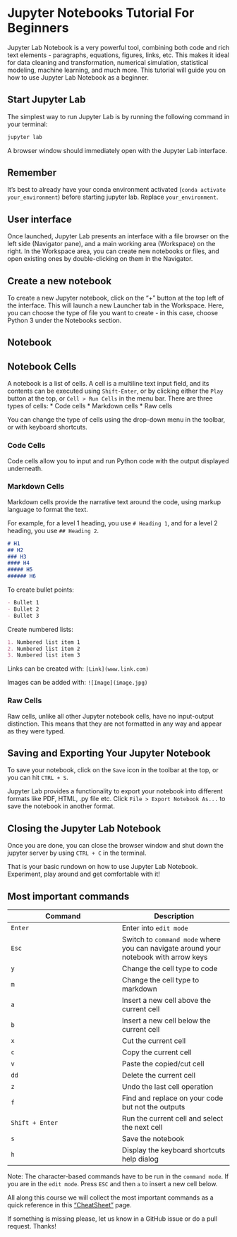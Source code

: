 
# Jupyter Notebooks Tutorial For Beginners

Jupyter Lab Notebook is a very powerful tool, combining both code and rich text elements - paragraphs, equations, figures, links, etc. This makes it ideal for data cleaning and transformation, numerical simulation, statistical modeling, machine learning, and much more. This tutorial will guide you on how to use Jupyter Lab Notebook as a beginner.

## Start Jupyter Lab

The simplest way to run Jupyter Lab is by running the following command in your terminal:

```sh
jupyter lab
```

A browser window should immediately open with the Jupyter Lab interface.

::: {.callout-warning}
## Remember
It's best to already have your conda environment activated (`conda activate your_environment`) before starting jupyter lab. Replace `your_environment`.
:::


## User interface

Once launched, Jupyter Lab presents an interface with a file browser on the left side (Navigator pane), and a main working area (Workspace) on the right. In the Workspace area, you can create new notebooks or files, and open existing ones by double-clicking on them in the Navigator.

## Create a new notebook

To create a new Jupyter notebook, click on the "+" button at the top left of the interface. This will launch a new Launcher tab in the Workspace. Here, you can choose the type of file you want to create - in this case, choose Python 3 under the Notebooks section.

## Notebook

## Notebook Cells
A notebook is a list of cells. A cell is a multiline text input field, and its contents can be executed using `Shift-Enter`, or by clicking either the `Play` button at the top, or `Cell > Run Cells` in the menu bar. There are three types of cells:
* Code cells
* Markdown cells
* Raw cells

You can change the type of cells using the drop-down menu in the toolbar, or with keyboard shortcuts.

### Code Cells
Code cells allow you to input and run Python code with the output displayed underneath.

### Markdown Cells
Markdown cells provide the narrative text around the code, using markup language to format the text.

For example, for a level 1 heading, you use `# Heading 1`, and for a level 2 heading, you use `## Heading 2`.

```markdown
# H1
## H2
### H3
#### H4
##### H5
###### H6
```

To create bullet points:

```markdown
- Bullet 1
- Bullet 2
- Bullet 3
```

Create numbered lists:

```markdown
1. Numbered list item 1
2. Numbered list item 2
3. Numbered list item 3
```

Links can be created with: `[Link](www.link.com)`

Images can be added with: `![Image](image.jpg)`

### Raw Cells
Raw cells, unlike all other Jupyter notebook cells, have no input-output distinction. This means that they are not formatted in any way and appear as they were typed.

## Saving and Exporting Your Jupyter Notebook

To save your notebook, click on the `Save` icon in the toolbar at the top, or you can hit `CTRL + S`. 

Jupyter Lab provides a functionality to export your notebook into different formats like PDF, HTML, .py file etc. Click `File > Export Notebook As...` to save the notebook in another format.

## Closing the Jupyter Lab Notebook

Once you are done, you can close the browser window and shut down the jupyter server by using `CTRL + C` in the terminal.

That is your basic rundown on how to use Jupyter Lab Notebook. Experiment, play around and get comfortable with it!

## Most important commands


| Command | Description |
| --- | --- |
| `Enter` | Enter into `edit mode` |
| `Esc`   | Switch to `command mode` where you can navigate around your notebook with arrow keys |
| `y` | Change the cell type to code |
| `m` | Change the cell type to markdown  |
| `a` | Insert a new cell above the current cell |
| `b` | Insert a new cell below the current cell |
| `x` | Cut the current cell |
| `c` | Copy the current cell |
| `v` | Paste the copied/cut cell  |
| `dd` | Delete the current cell |
| `z` | Undo the last cell operation |
| `f` | Find and replace on your code but not the outputs |
| `Shift + Enter` | Run the current cell and select the next cell |
| `s` | Save the notebook |
| `h` | Display the keyboard shortcuts help dialog |

Note: The character-based commands have to be run in the `command mode`. If you are in the `edit mode`. Press `ESC` and then `a` to insert a new cell below. 

All along this course we will collect the most important commands as a quick reference in this ["CheatSheet"](../../cheatsheets.html#jupyter-notebook) page.

If something is missing please, let us know in a GitHub issue or do a pull request. Thanks! 
